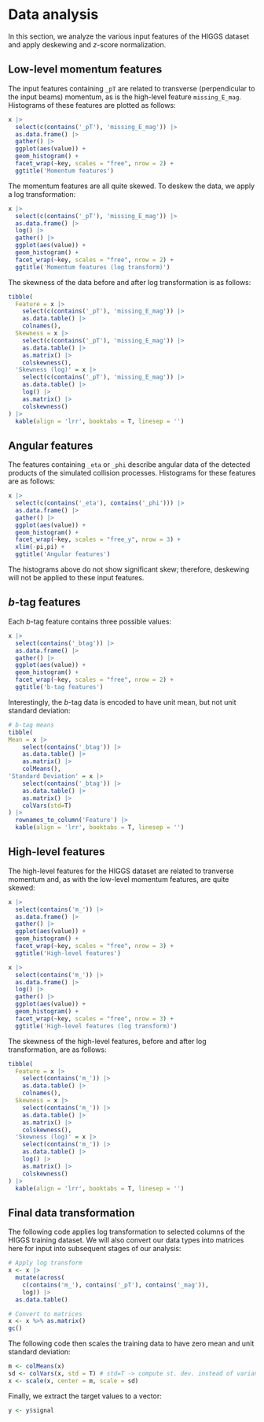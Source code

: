 # Data analysis

In this section, we analyze the various input features of the HIGGS dataset and apply
deskewing and $z$-score normalization.

## Low-level momentum features

The input features containing `_pT`  are related to transverse (perpendicular to the input beams)
momentum, as is the high-level feature `missing_E_mag`.  Histograms of these features
are plotted as follows:

```r

x |>
  select(c(contains('_pT'), 'missing_E_mag')) |>
  as.data.frame() |>
  gather() |>
  ggplot(aes(value)) +
  geom_histogram() +
  facet_wrap(~key, scales = "free", nrow = 2) +
  ggtitle('Momentum features')
```

The momentum features are all quite skewed. To deskew the data, we apply a log transformation:

```r

x |>
  select(c(contains('_pT'), 'missing_E_mag')) |>
  as.data.frame() |>
  log() |>
  gather() |>
  ggplot(aes(value)) +
  geom_histogram() +
  facet_wrap(~key, scales = "free", nrow = 2) +
  ggtitle('Momentum features (log transform)')
```

The skewness of the data before and after log transformation is as follows:

```r

tibble(
  Feature = x |>
    select(c(contains('_pT'), 'missing_E_mag')) |>
    as.data.table() |>
    colnames(),
  Skewness = x |>
    select(c(contains('_pT'), 'missing_E_mag')) |>
    as.data.table() |>
    as.matrix() |>
    colskewness(),
  'Skewness (log)' = x |>
    select(c(contains('_pT'), 'missing_E_mag')) |>
    as.data.table() |>
    log() |>
    as.matrix() |>
    colskewness()
) |>
  kable(align = 'lrr', booktabs = T, linesep = '')
```

## Angular features

The features containing `_eta` or `_phi` describe angular data of the detected products
of the simulated collision processes. Histograms for these features are as follows:

```r

x |>
  select(c(contains('_eta'), contains('_phi'))) |>
  as.data.frame() |>
  gather() |>
  ggplot(aes(value)) +
  geom_histogram() +
  facet_wrap(~key, scales = "free_y", nrow = 3) +
  xlim(-pi,pi) +
  ggtitle('Angular features')
```

The histograms above do not show significant skew; therefore, deskewing will not be
applied to these input features.

## $b$-tag features

Each $b$-tag feature contains three possible values:

```r

x |>
  select(contains('_btag')) |>
  as.data.frame() |>
  gather() |>
  ggplot(aes(value)) +
  geom_histogram() +
  facet_wrap(~key, scales = "free", nrow = 2) +
  ggtitle('b-tag features')
```

Interestingly, the $b$-tag data is encoded to have unit mean, but
not unit standard deviation:

```r

# b-tag means
tibble(
Mean = x |>
    select(contains('_btag')) |> 
    as.data.table() |> 
    as.matrix() |> 
    colMeans(),
'Standard Deviation' = x |>
    select(contains('_btag')) |> 
    as.data.table() |> 
    as.matrix() |> 
    colVars(std=T)
) |>
  rownames_to_column('Feature') |>
  kable(align = 'lrr', booktabs = T, linesep = '')
```


## High-level features

The high-level features for the HIGGS dataset are related to tranverse momentum and, as
with the low-level momentum features, are quite skewed:

```r

x |>
  select(contains('m_')) |>
  as.data.frame() |>
  gather() |>
  ggplot(aes(value)) +
  geom_histogram() +
  facet_wrap(~key, scales = "free", nrow = 3) +
  ggtitle('High-level features')
```

```r

x |>
  select(contains('m_')) |>
  as.data.frame() |>
  log() |>
  gather() |>
  ggplot(aes(value)) +
  geom_histogram() +
  facet_wrap(~key, scales = "free", nrow = 3) +
  ggtitle('High-level features (log transform)')
```

The skewness of the high-level features, before and after log transformation,
are as follows:

```r

tibble(
  Feature = x |>
    select(contains('m_')) |>
    as.data.table() |>
    colnames(),
  Skewness = x |>
    select(contains('m_')) |>
    as.data.table() |>
    as.matrix() |>
    colskewness(),
  'Skewness (log)' = x |>
    select(contains('m_')) |>
    as.data.table() |>
    log() |>
    as.matrix() |>
    colskewness()
) |>
  kable(align = 'lrr', booktabs = T, linesep = '')
```

## Final data transformation

The following code applies log transformation to selected columns of the HIGGS
training dataset. We will also convert our
data types into matrices here for input into subsequent stages of our analysis:

```r

# Apply log transform
x <- x |>
  mutate(across(
    c(contains('m_'), contains('_pT'), contains('_mag')),
    log)) |>
  as.data.table()

# Convert to matrices
x <- x %>% as.matrix()
gc()
```

The following code then scales the training data to have zero mean and unit
standard deviation:

```r

m <- colMeans(x)
sd <- colVars(x, std = T) # std=T -> compute st. dev. instead of variance
x <- scale(x, center = m, scale = sd)
```

Finally, we extract the target values to a vector:

```r

y <- y$signal
```

